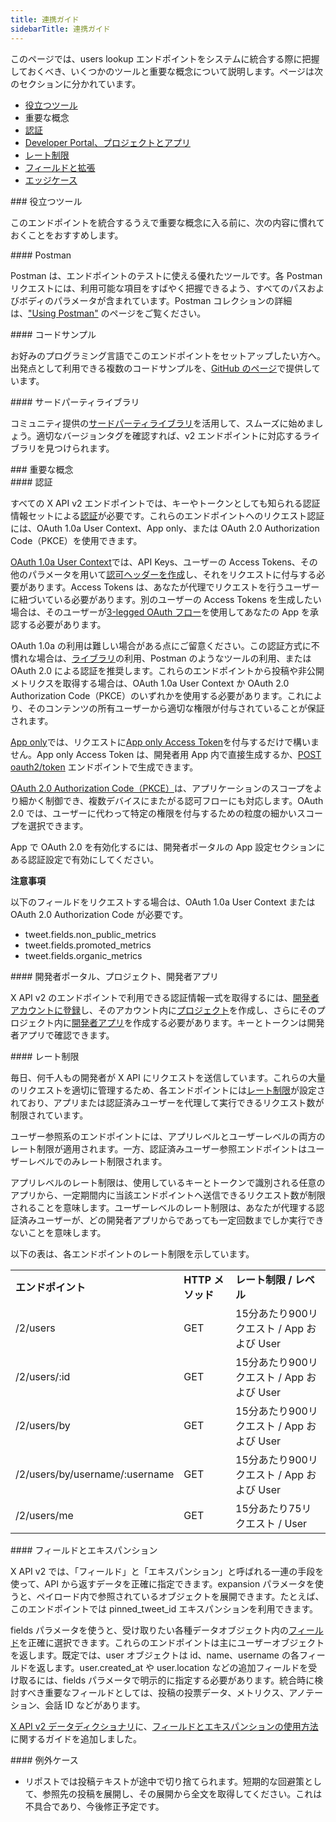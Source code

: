 ```yaml
---
title: 連携ガイド
sidebarTitle: 連携ガイド
---
```



このページでは、users lookup エンドポイントをシステムに統合する際に把握しておくべき、いくつかのツールと重要な概念について説明します。ページは次のセクションに分かれています。

- [役立つツール](#helpful)
- 重要な概念
- [認証](#authentication)
- [Developer Portal、プロジェクトとアプリ](#portal)
- [レート制限](#limits)
- [フィールドと拡張](#fields)
- [エッジケース](#edge)

<div id="helpful-tools">
  ### 役立つツール
</div>

このエンドポイントを統合するうえで重要な概念に入る前に、次の内容に慣れておくことをおすすめします。

<div id="postman">
  #### Postman
</div>

Postman は、エンドポイントのテストに使える優れたツールです。各 Postman リクエストには、利用可能な項目をすばやく把握できるよう、すべてのパスおよびボディのパラメータが含まれています。Postman コレクションの詳細は、["Using Postman"](/ja/tutorials/postman-getting-started) のページをご覧ください。 

<div id="code-samples">
  #### コードサンプル
</div>

お好みのプログラミング言語でこのエンドポイントをセットアップしたい方へ。出発点として利用できる複数のコードサンプルを、[GitHub のページ](https://github.com/xdevplatform/Twitter-API-v2-sample-code)で提供しています。

<div id="third-party-libraries">
  #### サードパーティライブラリ
</div>

コミュニティ提供の[サードパーティライブラリ](/ja/x-api/tools-and-libraries/overview)を活用して、スムーズに始めましょう。適切なバージョンタグを確認すれば、v2 エンドポイントに対応するライブラリを見つけられます。

<div id="key-concepts">
  ### 重要な概念
</div>

<div id="authentication">
  #### 認証
</div>

すべての X API v2 エンドポイントでは、キーやトークンとしても知られる認証情報セットによる[認証](/ja/resources/fundamentals/authentication)が必要です。これらのエンドポイントへのリクエスト認証には、OAuth 1.0a User Context、App only、または OAuth 2.0 Authorization Code（PKCE）を使用できます。 

[OAuth 1.0a User Context](/ja/resources/fundamentals/authentication#oauth-1-0a-2)では、API Keys、ユーザーの Access Tokens、その他のパラメータを用いて[認可ヘッダーを作成](/ja/resources/fundamentals/authentication#authorizing-a-request)し、それをリクエストに付与する必要があります。Access Tokens は、あなたが代理でリクエストを行うユーザーに紐づいている必要があります。別のユーザーの Access Tokens を生成したい場合は、そのユーザーが[3-legged OAuth フロー](https://developer-staging.x.com/resources/fundamentals/authentication/obtaining-user-access-tokens)を使用してあなたの App を承認する必要があります。 

OAuth 1.0a の利用は難しい場合がある点にご留意ください。この認証方式に不慣れな場合は、[ライブラリ](/ja/x-api/tools-and-libraries/overview)の利用、Postman のようなツールの利用、または OAuth 2.0 による認証を推奨します。これらのエンドポイントから投稿や非公開メトリクスを取得する場合は、OAuth 1.0a User Context か OAuth 2.0 Authorization Code（PKCE）のいずれかを使用する必要があります。これにより、そのコンテンツの所有ユーザーから適切な権限が付与されていることが保証されます。
 

[App only](/ja/resources/fundamentals/authentication#bearer-token-also-known-as-app-only)では、リクエストに[App only Access Token](/ja/resources/fundamentals/authentication#bearer-token-also-known-as-app-only)を付与するだけで構いません。App only Access Token は、開発者用 App 内で直接生成するか、[POST oauth2/token](/ja/resources/fundamentals/authentication#post-oauth2-token) エンドポイントで生成できます。

[OAuth 2.0 Authorization Code（PKCE）](/ja/resources/fundamentals/authentication#oauth-2-0-authorization-code-flow-with-pkce-2)は、アプリケーションのスコープをより細かく制御でき、複数デバイスにまたがる認可フローにも対応します。OAuth 2.0 では、ユーザーに代わって特定の権限を付与するための粒度の細かいスコープを選択できます。 

App で OAuth 2.0 を有効化するには、開発者ポータルの App 設定セクションにある認証設定で有効にしてください。

**注意事項**

以下のフィールドをリクエストする場合は、OAuth 1.0a User Context または OAuth 2.0 Authorization Code が必要です。 

- tweet.fields.non\_public\_metrics
- tweet.fields.promoted\_metrics
- tweet.fields.organic\_metrics

<div id="developer-portal-projects-and-developer-apps">
  #### 開発者ポータル、プロジェクト、開発者アプリ
</div>

X API v2 のエンドポイントで利用できる認証情報一式を取得するには、[開発者アカウントに登録](https://developer.x.com/en/portal/petition/essential/basic-info)し、そのアカウント内に[プロジェクト](/ja/resources/fundamentals/projects)を作成し、さらにそのプロジェクト内に[開発者アプリ](/ja/resources/fundamentals/developer-apps)を作成する必要があります。キーとトークンは開発者アプリで確認できます。 
 

<div id="rate-limits">
  #### レート制限
</div>

毎日、何千人もの開発者が X API にリクエストを送信しています。これらの大量のリクエストを適切に管理するため、各エンドポイントには[レート制限](/ja/x-api/fundamentals/rate-limits)が設定されており、アプリまたは認証済みユーザーを代理して実行できるリクエスト数が制限されています。 

ユーザー参照系のエンドポイントには、アプリレベルとユーザーレベルの両方のレート制限が適用されます。一方、認証済みユーザー参照エンドポイントはユーザーレベルでのみレート制限されます。

アプリレベルのレート制限は、使用しているキーとトークンで識別される任意のアプリから、一定期間内に当該エンドポイントへ送信できるリクエスト数が制限されることを意味します。ユーザーレベルのレート制限は、あなたが代理する認証済みユーザーが、どの開発者アプリからであっても一定回数までしか実行できないことを意味します。

以下の表は、各エンドポイントのレート制限を示しています。

|     |     |     |
| :--- | :--- | :--- |
| **エンドポイント** | **HTTP メソッド** | **レート制限 / レベル** |
| /2/users | GET | 15分あたり900リクエスト / App および User |
| /2/users/:id | GET | 15分あたり900リクエスト / App および User |
| /2/users/by | GET | 15分あたり900リクエスト / App および User |
| /2/users/by/username/:username | GET | 15分あたり900リクエスト / App および User |
| /2/users/me | GET | 15分あたり75リクエスト / User |

<div id="fields-and-expansions">
  #### フィールドとエキスパンション
</div>

X API v2 では、「フィールド」と「エキスパンション」と呼ばれる一連の手段を使って、API から返すデータを正確に指定できます。expansion パラメータを使うと、ペイロード内で参照されているオブジェクトを展開できます。たとえば、このエンドポイントでは pinned\_tweet\_id エキスパンションを利用できます。

fields パラメータを使うと、受け取りたい各種データオブジェクト内の[フィールド](/ja/x-api/fundamentals/fields)を正確に選択できます。これらのエンドポイントは主にユーザーオブジェクトを返します。既定では、user オブジェクトは id、name、username の各フィールドを返します。user.created\_at や user.location などの追加フィールドを受け取るには、fields パラメータで明示的に指定する必要があります。統合時に検討すべき重要なフィールドとしては、投稿の投票データ、メトリクス、アノテーション、会話 ID などがあります。

[X API v2 データディクショナリ](/ja/x-api/fundamentals/data-dictionary)に、[フィールドとエキスパンションの使用方法](/ja/x-api/fundamentals/data-dictionary#how-to-use-fields-and-expansions)に関するガイドを追加しました。

<div id="edge-cases">
  #### 例外ケース
</div>

- リポストでは投稿テキストが途中で切り捨てられます。短期的な回避策として、参照先の投稿を展開し、その展開から全文を取得してください。これは不具合であり、今後修正予定です。